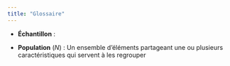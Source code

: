 ```yaml
---
title: "Glossaire"
---
```


- **Échantillon** : 

- **Population** ($N$) : Un ensemble d’éléments partageant une ou plusieurs caractéristiques qui servent à les regrouper
